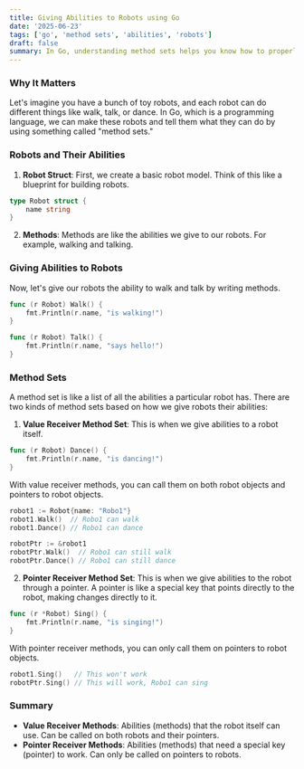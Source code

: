 ```yaml
---
title: Giving Abilities to Robots using Go
date: '2025-06-23'
tags: ['go', 'method sets', 'abilities', 'robots']
draft: false
summary: In Go, understanding method sets helps you know how to properly give your robots (or any other objects) their abilities and how to use those abilities correctly. It’s like knowing which remote control works with which toy! So, your toy robots (structs) can do different things (methods), and whether you give them abilities directly or through a special key (pointer) changes how you can use those abilities.
---
```


### Why It Matters

Let's imagine you have a bunch of toy robots, and each robot can do different things like walk, talk, or dance. In Go, which is a programming language, we can make these robots and tell them what they can do by using something called "method sets."

### Robots and Their Abilities

1. **Robot Struct**: First, we create a basic robot model. Think of this like a blueprint for building robots.

```go
type Robot struct {
    name string
}
```

2. **Methods**: Methods are like the abilities we give to our robots. For example, walking and talking.

### Giving Abilities to Robots

Now, let's give our robots the ability to walk and talk by writing methods.

```go
func (r Robot) Walk() {
    fmt.Println(r.name, "is walking!")
}

func (r Robot) Talk() {
    fmt.Println(r.name, "says hello!")
}
```

### Method Sets

A method set is like a list of all the abilities a particular robot has. There are two kinds of method sets based on how we give robots their abilities:

1. **Value Receiver Method Set**: This is when we give abilities to a robot itself.

```go
func (r Robot) Dance() {
    fmt.Println(r.name, "is dancing!")
}
```

With value receiver methods, you can call them on both robot objects and pointers to robot objects.

```go
robot1 := Robot{name: "Robo1"}
robot1.Walk()  // Robo1 can walk
robot1.Dance() // Robo1 can dance

robotPtr := &robot1
robotPtr.Walk()  // Robo1 can still walk
robotPtr.Dance() // Robo1 can still dance
```

2. **Pointer Receiver Method Set**: This is when we give abilities to the robot through a pointer. A pointer is like a special key that points directly to the robot, making changes directly to it.

```go
func (r *Robot) Sing() {
    fmt.Println(r.name, "is singing!")
}
```

With pointer receiver methods, you can only call them on pointers to robot objects.

```go
robot1.Sing()   // This won't work
robotPtr.Sing() // This will work, Robo1 can sing
```

### Summary

- **Value Receiver Methods**: Abilities (methods) that the robot itself can use. Can be called on both robots and their pointers.
- **Pointer Receiver Methods**: Abilities (methods) that need a special key (pointer) to work. Can only be called on pointers to robots.
